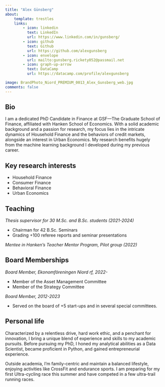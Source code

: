 ```yaml
---
title: "Alex Günsberg"
about:
    template: trestles
    links:
        - icon: linkedin
          text: LinkedIn
          url: https://www.linkedin.com/in/gunsberg/
        - icon: github
          text: Github
          url: https://github.com/alexgunsberg
        - icon: envelope
          url: mailto:gunsberg.rickety052@passmail.net
        - icon: graph-up-arrow
          text: DataCamp
          url: https://datacamp.com/profile/alexgunsberg

image: BrandPhoto_Niord_PREMIUM_0013_Alex_Gunsberg_web.jpg
comments: false
---
```


<script type='application/ld+json'>
{"@context":"http://www.schema.org","@type":"person","name":"Alex Günsberg","jobTitle":"Doctoral Researcher","description":"Alex is a passionate and driven PhD Candidate working in the intersection of Household, Consumer and Beharioral Finance.","url":"https://alexgunsberg.com","image":"BrandPhoto_Niord_PREMIUM_0013_Alex_Gunsberg_web.jpg","address":{"@type":"PostalAddress","addressLocality":"Helsinki","addressCountry":"Finland"},"alumniOf":[{"@type":"CollegeOrUniversity","name":"Hanken School of Economics","sameAs":"https://en.wikipedia.org/wiki/Hanken_School_of_Economics"}
</script>

## Bio

I am a dedicated PhD Candidate in Finance at GSF—The Graduate School of Finance, affiliated with Hanken School of Economics. With a solid academic background and a passion for research, my focus lies in the intricate dynamics of Household Finance and the behaviors of credit markets, alongside an interest in Urban Economics. My research benefits hugely from the machine learning background I developed during my previous career.

## Key research interests

- Household Finance
- Consumer Finance
- Behavioral Finance
- Urban Economics

## Teaching

*Thesis supervisor for 30 M.Sc. and B.Sc. students (2021-2024)*

-	Chairman for 42 B.Sc. Seminars
-	Grading +100 referee reports and seminar presentations

*Mentee in Hanken’s Teacher Mentor Program, Pilot group (2022)*

## Board Memberships

*Board Member, Ekonomföreningen Niord rf, 2022-*

- Member of the Asset Management Committee
- Member of the Strategy Committee

*Board Member, 2012-2023*

- Served on the board of +5 start-ups and in several special committees.



## Personal life

Characterized by a relentless drive, hard work ethic, and a penchant for innovation, I
bring a unique blend of experience and skills to my academic pursuits. Before pursuing
my PhD, I honed my analytical abilities as a Data Scientist, became proficient in Python,
and gained entrepreneurial experience.

Outside academia, I’m family-centric and maintain a balanced lifestyle, enjoying
activities like CrossFit and endurance sports. I am preparing for my first Ultra-cycling
race this summer and have competed in a few ultra-trail running races.